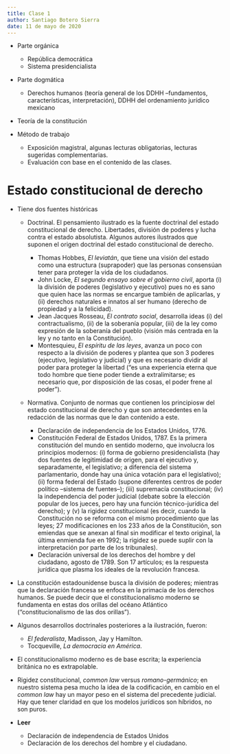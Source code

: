 ```yaml
---
title: Clase 1
author: Santiago Botero Sierra
date: 11 de mayo de 2020
---
```


+ Parte orgánica
    - República democrática
    - Sistema presidencialista
+ Parte dogmática
    - Derechos humanos (teoría general de los DDHH --fundamentos,
        características, interpretación), DDHH del ordenamiento jurídico
        mexicano

+ Teoría de la constitución

+ Método de trabajo
    - Exposición magistral, algunas lecturas obligatorias, lecturas sugeridas
        complementarias.
    - Evaluación con base en el contenido de las clases.

# Estado constitucional de derecho

+ Tiene dos fuentes históricas
    + Doctrinal. El pensamiento ilustrado es la fuente doctrinal del estado
        constitucional de derecho. Libertades, división de poderes y lucha contra
        el estado absolutista. Algunos autores ilustrados que suponen el
        origen doctrinal del estado constitucional de derecho.

        * Thomas Hobbes, *El leviatán*, que tiene una visión del estado como
            una estructura (suprapoder) que las personas consensúan tener para
            proteger la vida de los ciudadanos.
        * John Locke, *El segundo ensayo sobre el gobierno civil*, aporta (i)
            la división de poderes (legislativo y ejecutivo) pues no es sano que
            quien hace las normas se encargue también de aplicarlas, y (ii)
            derechos naturales e innatos al ser humano (derecho de propiedad y a
            la felicidad).
        * Jean Jacques Rosseau, *El contrato social*, desarrolla ideas (i) del
            contractualismo, (ii) de la soberanía popular, (iii) de la ley como
            expresión de la soberanía del pueblo (visión más centrada en la ley
            y no tanto en la Constitución).
        * Montesquieu, *El espíritu de las leyes*, avanza un poco con respecto a
            la división de poderes y plantea que son 3 poderes (ejecutivo,
            legislativo y judicial) y que es necesario dividir al poder para
            proteger la libertad ("es una experiencia eterna que todo hombre que
            tiene poder tiende a extralimitarse; es necesario que, por
            disposición de las cosas, el poder frene al poder").

    + Normativa. Conjunto de normas que contienen los principiosw del estado
        constitucional de derecho y que son antecedentes en la redacción de
        las normas que le dan contenido a este.

        - Declaración de independencia de los Estados Unidos, 1776.
        - Constitución Federal de Estados Unidos, 1787. Es la primera
            constitución del mundo en sentido moderno, que involucra los
            principios modernos: (i) forma de gobierno presidencialista (hay dos
            fuentes de legitimidad de origen, para el ejecutivo y,
            separadamente, el legislativo; a diferencia del sistema
            parlamentario, donde hay una única votación para el
            legislativo); (ii) forma federal del Estado (supone diferentes
            centros de poder político --sistema de fuentes--); (iii) supremacía
            constitucional; (iv) la independencia del poder judicial (debate
            sobre la elección popular de los jueces, pero hay una función
            técnico-jurídica del derecho); y (v) la rigidez constitucional (es
            decir, cuando la Constitución no se reforma con el mismo
            procedimiento que las leyes; 27 modificaciones en los 233 años de
            la Constitución, son emiendas que se anexan al final sin modificar
            el texto original, la última enmienda fue en 1992; la rigidez se
            puede suplir con la interpretación por parte de los tribunales).
        - Declaración universal de los derechos del hombre y del ciudadano,
            agosto de 1789. Son 17 artículos; es la respuesta jurídica que
            plasma los ideales de la revolución francesa.

+ La constitución estadounidense busca la división de poderes; mientras que la
    declaración francesa se enfoca en la primacía de los derechos humanos. Se
    puede decir que el constitucionalismo moderno se fundamenta en estas dos
    orillas del océano Atlántico ("constitucionalismo de las dos orillas").
+ Algunos desarrollos doctrinales posteriores a la ilustración, fueron:
    - *El federalista*, Madisson, Jay y Hamilton.
    - Tocqueville, *La democracia en América*.
+ El constitucionalismo moderno es de base escrita; la experiencia británica no
    es extrapolable.
+ Rigidez constitucional, *common law* versus *romano-germánico*; en nuestro
    sistema pesa mucho la idea de la codificación, en cambio en el *common law*
    hay un mayor peso en el sistema del precedente judicial. Hay que tener
    claridad en que los modelos jurídicos son híbridos, no son puros.

+ **Leer**
    - Declaración de independencia de Estados Unidos
    - Declaración de los derechos del hombre y el ciudadano.
